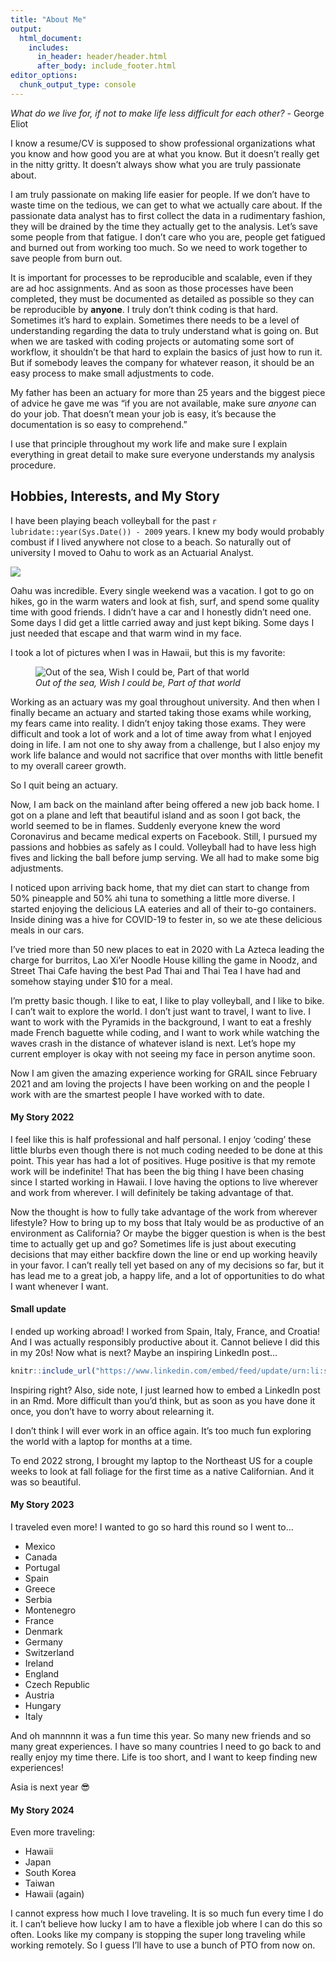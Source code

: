 ```yaml
---
title: "About Me"
output:
  html_document:
    includes:
      in_header: header/header.html
      after_body: include_footer.html
editor_options: 
  chunk_output_type: console
---
```



<a href="cavandonohoe@gmail.com"><i class="fa fa-envelope" style="font-size:36px"></i></a> <a href="https://www.instagram.com/cavandonohoe"><i class="fa fa-instagram" style="font-size:36px"></i></a> <a href="https://www.facebook.com/cavandonohoe"><i class="fa fa-facebook" style="font-size:36px"></i></a> <a href="https://github.com/cavandonohoe"><i class="fa fa-github" style="font-size:36px"></i></a> <a href="https://www.linkedin.com/in/cavan-donohoe/"><i class="fa fa-linkedin" style="font-size:36px"></i></a> <a href="tel:+8054043321"><i class="fa fa-phone" style="font-size:36px"></i></a>


*What do we live for, if not to make life less difficult for each other?*
- George Eliot

I know a resume/CV is supposed to show professional organizations what you know and how good you are at what you know. But it doesn't really get in the nitty gritty. It doesn't always show what you are truly passionate about. 

I am truly passionate on making life easier for people. If we don't have to waste time on the tedious, we can get to what we actually care about. If the passionate data analyst has to first collect the data in a rudimentary fashion, they will be drained by the time they actually get to the analysis. Let's save some people from that fatigue. I don't care who you are, people get fatigued and burned out from working too much. So we need to work together to save people from burn out.

It is important for processes to be reproducible and scalable, even if they are ad hoc assignments. And as soon as those processes have been completed, they must be documented as detailed as possible so they can be reproducible by **anyone**. I truly don't think coding is that hard. Sometimes it's hard to explain. Sometimes there needs to be a level of understanding regarding the data to truly understand what is going on. But when we are tasked with coding projects or automating some sort of workflow, it shouldn't be that hard to explain the basics of just how to run it. But if somebody leaves the company for whatever reason, it should be an easy process to make small adjustments to code.

My father has been an actuary for more than 25 years and the biggest piece of advice he gave me was "if you are not available, make sure *anyone* can do your job. That doesn't mean your job is easy, it's because the documentation is so easy to comprehend."

I use that principle throughout my work life and make sure I explain everything in great detail to make sure everyone understands my analysis procedure. 

## Hobbies, Interests, and My Story

I have been playing beach volleyball for the past `r lubridate::year(Sys.Date()) - 2009` years. I knew my body would probably combust if I lived anywhere not close to a beach. So naturally out of university I moved to Oahu to work as an Actuarial Analyst.

![](images/Volleyball silhouette.jpg)

Oahu was incredible. Every single weekend was a vacation. I got to go on hikes, go in the warm waters and look at fish, surf, and spend some quality time with good friends. I didn't have a car and I honestly didn't need one. Some days I did get a little carried away and just kept biking. Some days I just needed that escape and that warm wind in my face. 

I took a lot of pictures when I was in Hawaii, but this is my favorite:
  
![*Out of the sea, Wish I could be, Part of that world*](images/little mermaid.jpg)

Working as an actuary was my goal throughout university. And then when I finally became an actuary and started taking those exams while working, my fears came into reality. I didn't enjoy taking those exams. They were difficult and took a lot of work and a lot of time away from what I enjoyed doing in life. I am not one to shy away from a challenge, but I also enjoy my work life balance and would not sacrifice that over months with little benefit to my overall career growth.

So I quit being an actuary.

Now, I am back on the mainland after being offered a new job back home. I got on a plane and left that beautiful island and as soon I got back, the world seemed to be in flames. Suddenly everyone knew the word Coronavirus and became medical experts on Facebook. Still, I pursued my passions and hobbies as safely as I could. Volleyball had to have less high fives and licking the ball before jump serving. We all had to make some big adjustments. 

I noticed upon arriving back home, that my diet can start to change from 50% pineapple and 50% ahi tuna to something a little more diverse. I started enjoying the delicious LA eateries and all of their to-go containers. Inside dining was a hive for COVID-19 to fester in, so we ate these delicious meals in our cars. 

I've tried more than 50 new places to eat in 2020 with La Azteca leading the charge for burritos, Lao Xi'er Noodle House killing the game in Noodz, and Street Thai Cafe having the best Pad Thai and Thai Tea I have had and somehow staying under $10 for a meal. 

I'm pretty basic though. I like to eat, I like to play volleyball, and I like to bike. I can't wait to explore the world. I don't just want to travel, I want to live. I want to work with the Pyramids in the background, I want to eat a freshly made French baguette while coding, and I want to work while watching the waves crash in the distance of whatever island is next. Let's hope my current employer is okay with not seeing my face in person anytime soon. 

Now I am given the amazing experience working for GRAIL since February 2021 and am loving the projects I have been working on and the people I work with are the smartest people I have worked with to date. 

#### My Story 2022

I feel like this is half professional and half personal. I enjoy 'coding' these little blurbs even though there is not much coding needed to be done at this point. This year has had a lot of positives. Huge positive is that my remote work will be indefinite! That has been the big thing I have been chasing since I started working in Hawaii. I love having the options to live wherever and work from wherever. I will definitely be taking advantage of that. 

Now the thought is how to fully take advantage of the work from wherever lifestyle? How to bring up to my boss that Italy would be as productive of an environment as California? Or maybe the bigger question is when is the best time to actually get up and go? Sometimes life is just about executing decisions that may either backfire down the line or end up working heavily in your favor. I can't really tell yet based on any of my decisions so far, but it has lead me to a great job, a happy life, and a lot of opportunities to do what I want whenever I want. 

#### Small update

I ended up working abroad! I worked from Spain, Italy, France, and Croatia! And I was actually responsibly productive about it. Cannot believe I did this in my 20s! Now what is next? Maybe an inspiring LinkedIn post... 


```r
knitr::include_url("https://www.linkedin.com/embed/feed/update/urn:li:share:6956906897379590144", height = 570)

```


Inspiring right? Also, side note, I just learned how to embed a LinkedIn post in an Rmd. More difficult than you'd think, but as soon as you have done it once, you don't have to worry about relearning it. 

I don't think I will ever work in an office again. It's too much fun exploring the world with a laptop for months at a time.

To end 2022 strong, I brought my laptop to the Northeast US for a couple weeks to look at fall foliage for the first time as a native Californian. And it was so beautiful.

#### My Story 2023

I traveled even more! I wanted to go so hard this round so I went to...

- Mexico
- Canada
- Portugal
- Spain
- Greece
- Serbia
- Montenegro
- France
- Denmark
- Germany
- Switzerland
- Ireland
- England
- Czech Republic
- Austria
- Hungary
- Italy

And oh mannnnn it was a fun time this year. So many new friends and so many great experiences. I have so many countries I need to go back to and really enjoy my time there. Life is too short, and I want to keep finding new experiences!

Asia is next year 😎

#### My Story 2024

Even more traveling:

- Hawaii
- Japan
- South Korea
- Taiwan
- Hawaii (again)

I cannot express how much I love traveling. It is so much fun every time I do it. I can't believe how lucky I am to have a flexible job where I can do this so often. Looks like my company is stopping the super long traveling while working remotely. So I guess I'll have to use a bunch of PTO from now on.
